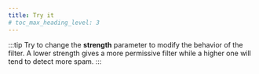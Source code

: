 ```yaml
---
title: Try it
# toc_max_heading_level: 3
---
```



<SpamFilterDemo />

:::tip
Try to change the **strength** parameter to modify the behavior of the filter.
A lower strength gives a more permissive filter while a higher one will tend to detect more spam.
:::
